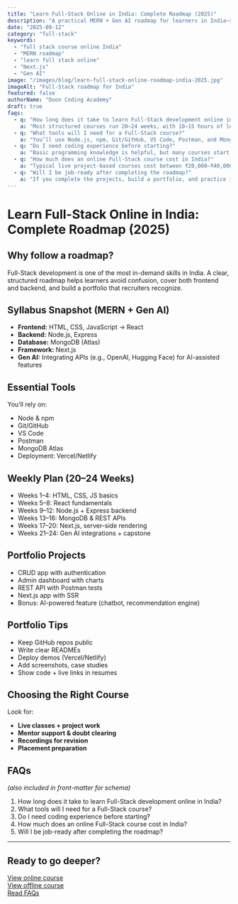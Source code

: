 ```yaml
---
title: "Learn Full-Stack Online in India: Complete Roadmap (2025)"
description: "A practical MERN + Gen AI roadmap for learners in India—skills, tools, projects, and weekly plan to go job-ready."
date: "2025-09-12"
category: "full-stack"
keywords:
  - "full stack course online India"
  - "MERN roadmap"
  - "learn full stack online"
  - "Next.js"
  - "Gen AI"
image: "/images/blog/learn-full-stack-online-roadmap-india-2025.jpg"
imageAlt: "Full-Stack roadmap for India"
featured: false
authorName: "Doon Coding Academy"
draft: true
faqs:
  - q: "How long does it take to learn Full-Stack development online in India?"
    a: "Most structured courses run 20–24 weeks, with 10–15 hours of learning per week."
  - q: "What tools will I need for a Full-Stack course?"
    a: "You’ll use Node.js, npm, Git/GitHub, VS Code, Postman, and MongoDB Atlas, among others."
  - q: "Do I need coding experience before starting?"
    a: "Basic programming knowledge is helpful, but many courses start from scratch with HTML, CSS, and JavaScript."
  - q: "How much does an online Full-Stack course cost in India?"
    a: "Typical live project-based courses cost between ₹20,000–₹40,000, depending on support and placement services."
  - q: "Will I be job-ready after completing the roadmap?"
    a: "If you complete the projects, build a portfolio, and practice interviews, yes—most graduates are ready for entry-level roles."
---
```


# Learn Full-Stack Online in India: Complete Roadmap (2025)

## Why follow a roadmap?
Full-Stack development is one of the most in-demand skills in India. A clear, structured roadmap helps learners avoid confusion, cover both frontend and backend, and build a portfolio that recruiters recognize.

## Syllabus Snapshot (MERN + Gen AI)
- **Frontend:** HTML, CSS, JavaScript → React
- **Backend:** Node.js, Express
- **Database:** MongoDB (Atlas)
- **Framework:** Next.js
- **Gen AI:** Integrating APIs (e.g., OpenAI, Hugging Face) for AI-assisted features

## Essential Tools
You’ll rely on:
- Node & npm
- Git/GitHub
- VS Code
- Postman
- MongoDB Atlas
- Deployment: Vercel/Netlify

## Weekly Plan (20–24 Weeks)
- Weeks 1–4: HTML, CSS, JS basics
- Weeks 5–8: React fundamentals
- Weeks 9–12: Node.js + Express backend
- Weeks 13–16: MongoDB & REST APIs
- Weeks 17–20: Next.js, server-side rendering
- Weeks 21–24: Gen AI integrations + capstone

## Portfolio Projects
- CRUD app with authentication
- Admin dashboard with charts
- REST API with Postman tests
- Next.js app with SSR
- Bonus: AI-powered feature (chatbot, recommendation engine)

## Portfolio Tips
- Keep GitHub repos public
- Write clear READMEs
- Deploy demos (Vercel/Netlify)
- Add screenshots, case studies
- Show code + live links in resumes

## Choosing the Right Course
Look for:
- **Live classes + project work**
- **Mentor support & doubt clearing**
- **Recordings for revision**
- **Placement preparation**

## FAQs
*(also included in front-matter for schema)*
1. How long does it take to learn Full-Stack development online in India?  
2. What tools will I need for a Full-Stack course?  
3. Do I need coding experience before starting?  
4. How much does an online Full-Stack course cost in India?  
5. Will I be job-ready after completing the roadmap?  

---

## Ready to go deeper?

[View online course](/online-courses/full-stack?utm_source=blog&utm_medium=cta&utm_campaign=blog_to_course&utm_content=learn-full-stack-online-roadmap-india-2025)  
[View offline course](/courses/full-stack?utm_source=blog&utm_medium=cta&utm_campaign=blog_to_course&utm_content=learn-full-stack-online-roadmap-india-2025)  
[Read FAQs](/faq)
